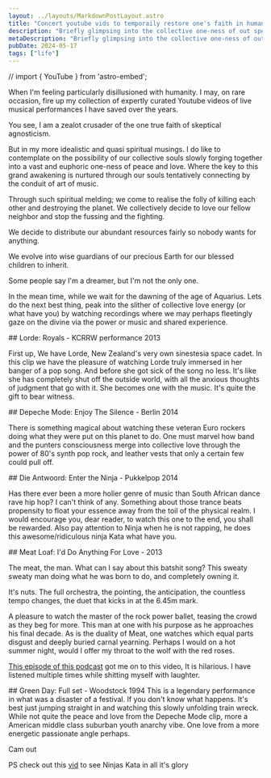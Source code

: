 ```yaml
---
layout: ../layouts/MarkdownPostLayout.astro
title: "Concert youtube vids to temporaily restore one's faith in humanity"
description: "Briefly glimpsing into the collective one-ness of out species, though the power of Youtube vids "
metaDescription: "Briefly glimpsing into the collective one-ness of out species, though the power of Youtube vids "
pubDate: 2024-05-17
tags: ["life"]
---
```


// import { YouTube } from 'astro-embed';

When I'm feeling particularly disillusioned with humanity. I may, on rare occasion, 
fire up my collection of expertly curated Youtube videos of live musical performances I have saved over the years.

You see, I am a zealot crusader of the one true faith of skeptical agnosticism.

But in my more idealistic and quasi spiritual musings. 
I do like to contemplate on the possibility of our collective souls slowly forging together into a vast and euphoric one-ness of peace and love. 
Where the key to this grand awakening is nurtured through our souls tentatively connecting by the conduit of art of music.

Through such spiritual melding; we come to realise the folly of killing each other and destroying the planet.
We collectively decide to love our fellow neighbor and stop the fussing and the fighting.

We decide to distribute our abundant resources fairly so nobody wants for anything.

We evolve into wise guardians of our precious Earth for our blessed children to inherit.

Some people say I'm a dreamer, but I'm not the only one.

In the mean time, while we wait for the dawning of the age of Aquarius.
Lets do the next best thing, peak into the slither of collective love energy (or what have you) by watching recordings where we may perhaps fleetingly gaze on the divine 
via the power or music and shared experience.


<YouTube id="u7T64Qo3bdU" />
## Lorde: Royals -  KCRRW performance 2013

First up, We have Lorde, New Zealand's very own sinestesia space cadet. 
In this clip we have the pleasure of watching Lorde truly immersed in her banger of a pop song. And before she got sick of the song no less.
It's like she has completely shut off the outside world, with all the anxious thoughts of judgment that go with it.
She becomes  one with the music. It's quite the gift to bear witness.


<YouTube id="-_3dc6X-Iwo" />
## Depeche Mode: Enjoy The Silence - Berlin 2014

There is something magical about watching these veteran Euro rockers doing what they were put on this planet to do.
One must marvel how band and the punters consciousness merge into collective love through the power of 80's synth pop rock,
and leather vests that only a certain few could pull off.


<YouTube id="4DOcge2feu0" />
## Die Antwoord: Enter the Ninja - Pukkelpop 2014

Has there ever been a more holier genre of music than South African dance rave hip hop?
I can't think of any. Something about those trance beats propensity to float your essence away from the toil of the physical realm.
I would encourage you, dear reader, to watch this one to the end, you shall be rewarded. 
Also pay attention to Ninja when he is not rapping, he does this awesome/ridiculous ninja Kata what have you.


<YouTube id="SRK4KuNJFew" />
## Meat Loaf: I'd Do Anything For Love  - 2013

The meat, the man. What can I say about this batshit song? This sweaty sweaty man doing what he was born to do, and completely owning it. 

It's nuts. The full orchestra, the pointing, the anticipation, the countless tempo changes, the duet that kicks in at the 6.45m mark.

A pleasure to watch the master of the rock power ballet, teasing the crowd as they beg for more.
This man at one with his purpose as he approaches his final decade.
As is the duality of Meat, one watches which equal parts disgust and deeply buried carnal yearning. 
Perhaps I would on a hot summer night, would I offer my throat to the wolf with the red roses. 


[This episode of this podcast](https://headgum.com/punch-up-the-jam/id-do-anything-for-love-but-i-wont-do-that-by-meat-loaf-w-chris-fleming)
got me on to this video, It is hilarious. I have listened multiple times while shitting myself with laughter.


<YouTube id="3CVGtbItth0" />
## Green Day: Full set - Woodstock 1994
This is a legendary performance in what was a disaster of a festival. If you don't know what happens. It's best just jumping straight in and 
watching this slowly unfolding train wreck.
While not quite the peace and love from the Depeche Mode clip, more a American middle class suburban youth anarchy vibe.
One love from a more energetic passionate angle perhaps.



Cam out


PS check out this [vid](https://www.youtube.com/watch?v=63a3m-DZMVM) to see Ninjas Kata in all it's glory



